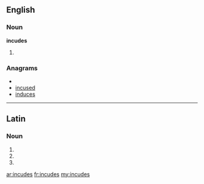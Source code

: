 ==English==

===Noun===
'''incudes'''

# {{plural of|incus}}

===Anagrams===
* {{alphagram|cdeinsu}}
* [[incused#English|incused]]
* [[induces#English|induces]]

----

==Latin==

===Noun===
{{la-noun-form|incūdēs}}

# {{inflection of|incus|incūs|nom|p|lang=la}}
# {{inflection of|incus|incūs|acc|p|lang=la}}
# {{inflection of|incus|incūs|voc|p|lang=la}}
{{count page|[[Wiktionary:Page count]]}}

[[ar:incudes]]
[[fr:incudes]]
[[my:incudes]]